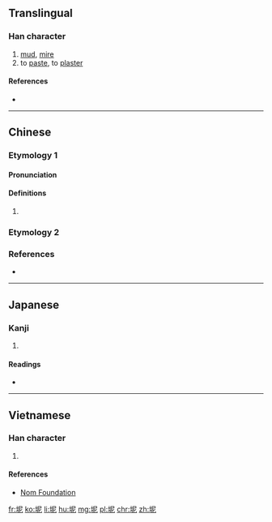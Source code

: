 ==Translingual==

===Han character===
{{Han char|rn=32|rad=土|as=05|sn=8|four=47111|canj=GSP|ids=⿰土尼}}

# [[mud]], [[mire]]
# to [[paste]], to [[plaster]]

====References====
* {{Han ref|kx=0226.260|dkj=04981|dj=0462.030|hdz=10435.100|uh=576D}}

----

==Chinese==
{{zh-forms}}

===Etymology 1===

====Pronunciation====
{{zh-pron
|m=Nǐ
|c=nai4
|h=pfs=
|md=
|mn=
|w=
|mc=y
|oc=y
|cat=pn
}}

====Definitions====
{{zh-hanzi}}

# {{non-gloss definition|Used in place names.}}

===Etymology 2===
{{zh-see|泥|v}}

===References===
* {{R:twedu|B00506}}

----

==Japanese==

===Kanji===
{{ja-kanji|grade=|rs=土05}}

# {{defn|lang=ja|sort=土05}}

====Readings====
* {{ja-readings|on=[[でい]] (dei), [[ない]] (nai), [[で]] (de), [[に]] (ni)|kun=[[どろ]] (doro)}}

----

==Vietnamese==

===Han character===
{{vi-hantu|[[nơi]], [[nai]], [[nê]]|rs=土05}}

# {{defn|lang=vi|sort=土05}}

====References====
* [http://nomfoundation.org/common/nom_details.php?codepoint=576d Nom Foundation]

[[fr:坭]]
[[ko:坭]]
[[li:坭]]
[[hu:坭]]
[[mg:坭]]
[[pl:坭]]
[[chr:坭]]
[[zh:坭]]